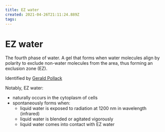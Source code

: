 ```yaml
---
title: EZ water
created: 2021-04-26T21:11:24.889Z
tags:
---
```


# EZ water

The fourth phase of water. A gel that forms when water molecules align by polarity to exclude non-water molecules from the area, thus forming an exclusion zone (EZ).

Identified by [Gerald Pollack](https://www.pollacklab.org/)

Notably, EZ water:

- naturally occurs in the cytoplasm of cells
- spontaneously forms when:
  - liquid water is exposed to radiation at 1200 nm in wavelength (infrared)
  - liquid water is blended or agitated vigorously
  - liquid water comes into contact with EZ water

